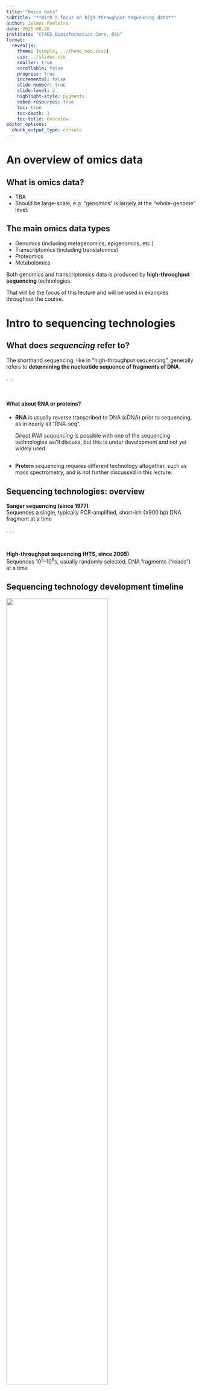```yaml
---
title: "Omics data"
subtitle: "**With a focus on high-throughput sequencing data**"
author: Jelmer Poelstra
date: 2025-08-26
institute: "CFAES Bioinformatics Core, OSU"
format:
  revealjs:
    theme: [simple, ../theme_mod.scss]
    css: ../slides.css
    smaller: true
    scrollable: false
    progress: true
    incremental: false
    slide-number: true
    slide-level: 2
    highlight-style: pygments
    embed-resources: true
    toc: true
    toc-depth: 1
    toc-title: Overview
editor_options: 
  chunk_output_type: console
---
```


# An overview of omics data {background-color="dimgray"}

## What is omics data?

- TBA
- Should be large-scale, e.g. "genomics" is largely at the "whole-genome" level. 

## The main omics data types

-   Genomics (including metagenomics, epigenomics, etc.)
-   Transcriptomics (including translatomics)
-   Proteomics
-   Metabolomics

Both genomics and transcriptomics data is produced by **high-throughput sequencing** technologies.

That will be the focus of this lecture and will be used in examples throughout the course.

# Intro to sequencing technologies {background-color="dimgray"}

## What does *sequencing* refer to?

The shorthand sequencing, like in "high-throughput sequencing", generally refers to **determining the nucleotide sequence of fragments of DNA**.

. . .

<br>

::: callout-note
#### What about RNA or proteins?

-   **RNA** is usually reverse transcribed to DNA (cDNA) prior to sequencing, as in nearly all "RNA-seq".

    *Direct RNA sequencing* is possible with one of the sequencing technologies we'll discuss, but this is under development and not yet widely used.

<hr style="height:1pt; visibility:hidden;" />

-   **Protein** sequencing requires different technology altogether,
    such as mass spectrometry, and is not further discussed in this lecture.
:::

## Sequencing technologies: overview

**Sanger sequencing (since 1977)**\
Sequences a single, typically PCR-amplified, short-ish (≤900 bp) DNA fragment at a time

. . .

<br>

**High-throughput sequencing (HTS, since 2005)**\
Sequences 10^5^-10^9^s, usually randomly selected, DNA fragments ("reads") at a time

## Sequencing technology development timeline

![](img/seq_timeline2a.png){fig-align="center" width="73%"}

::: legend2
Modified after [Pereira et al. 2020](www.ncbi.nlm.nih.gov/pmc/articles/PMC7019349)
:::

## Sequencing technology development timeline

![](img/seq_timeline2.png){fig-align="center" width="70%"}

::: legend2
Modified after [Pereira et al. 2020](www.ncbi.nlm.nih.gov/pmc/articles/PMC7019349)
:::

## Sequencing cost through time

![https://www.genome.gov/about-genomics/fact-sheets/Sequencing-Human-Genome-cost](img/2022_Sequencing_cost_per_Human_Genome.jpg)

# High-throughput sequencing (HTS) {background-color="dimgray"}

## HTS applications

-   **Whole-genome assembly**

. . .

-   **Variant analysis** (for population genetics/genomics, molecular evolution, GWAS, etc.):

    -   Whole-genome "resequencing"

    -   Reduced-representation libraries (e.g. RADseq, GBS)

. . .

-   **RNA-seq** (transcriptome analysis)

. . .

-   Other functional sequencing methods like **methylation sequencing, ChIP-seq,** etc.

. . .

-   **Microbial community characterization**

    -   Metabarcoding

    -   Shotgun metagenomics

## The main HTS types

::::: columns
::: {.column width="50%"}
**Short-read HTS**

-   AKA Next-Generation Sequencing (NGS)
-   Produces up to billions of 50-300 bp reads
-   Market dominated by Illumina
-   Since 2005 — technology fairly stable
:::

::: {.column width="50%"}
**Long-read HTS**

-   Reads much longer than in NGS but fewer, less accurate, and more costly per base
-   Two main companies: Oxford Nanopore Technologies (ONT) and Pacific Biosciences (PacBio)
-   Since 2011 — remains under rapid development
:::
:::::

. . . 

<br>

::: callout-note
## Short videos explaining the technology (90 s - 5 m each)

- Nanopore: <https://www.youtube.com/watch?v=RcP85JHLmnI>
- Illumina: <https://www.youtube.com/watch?v=fCd6B5HRaZ8>
- PacBio: <https://www.youtube.com/watch?v=_lD8JyAbwEo>
:::

## Read lengths

-   Short-read (Illumina) HTS: 50-300 bp reads

-   Long-read HTS: longer & more variable read lengths (PacBio: 10-50 kbp, ONT: 10-100+ kbp)

<hr style="height:1pt; visibility:hidden;" />

. . .

<details>

<summary>**When are longer reads useful?**</summary>

-   Genome assembly

-   Haplotype and large structural variant calling

-   Transcript isoform identification

-   Taxonomic identification of single reads (microbial metabarcoding)

</details>

. . .

<hr style="height:1pt; visibility:hidden;" />

<details>

<summary>**When does read length not matter (as much)?**</summary>

-   SNP variant analysis

-   Read-as-a-tag: the goal is just to know a read's origin in a reference genome,
    like in counting applications such as RNA-seq

</details>

## Error rates

Currently, no sequencing technology is error-free.

- Illumina error rates are mostly below 0.1%
- **TBA**

::: callout-important
## Error rates are changing

Error rates in one recent type of PacBio sequencing where individual fragments
are sequenced multiple times ("HiFi") *are now lower than in Illumina*.

Error rates of ONT sequencing are also continuously decreasing.
:::

. . .

<br>

::: callout-note
## Quality scores in sequence data

When you get sequences from a high-throughput sequencer, base calls have typically already been made.
Every base is also accompanied by a quality score (inversely related to the estimated error probability).
We'll talk about those in some more detail in a bit.
:::

## Overcoming sequencing errors

Sequencing every bases multiple times,
i.e. having a \>1x so-called "**depth of coverage**" allows to infer the correct sequence:

![](img/coverage2.jpg){fig-align="center" width="45%"}

. . .

<hr style="height:1pt; visibility:hidden;" />

-   Overcoming sequencing errors is made more challenging by natural
    **genetic variation** among and within individuals.

-   Typical depths of coverage: at least 50-100x for genome assembly; 10-30x for resequencing.

# Illumina libraries {background-color="dimgray"}

## Libraries and library prep

In a sequencing context, a "**library**" is a collection of nucleic acid fragments ready for sequencing.

. . .

In Illumina and other HTS libraries, these fragments **number in the millions or billions** and are **often** **randomly generated** from input such as genomic DNA:

. . .

<hr style="height:1pt; visibility:hidden;" />

![](img/library_prep.png){fig-align="center"}

::: legend2
This procedure is called **library prep**, and is typically done for you by a sequencing facility or company.
:::

## Libraries and library prep (cont.)

After library prep (here, for Illumina sequencing), each DNA fragment is flanked by several types of short sequences that together make up the "**adapters**":

<br>

![](img/adapters2.png){fig-align="center"}

. . .

<br>

## Paired-end vs. single-end sequencing

In Illumina sequencing, DNA fragments can be sequenced from both ends as shown below — this is called **"paired-end" (PE) sequencing**:

![](img/pairedend.png){fig-align="center"}

. . .

<hr style="height:1pt; visibility:hidden;" />

When sequencing is instead **single-end (SE)**, no reverse read is produced:

![](img/singleend.png){fig-align="center"}

## Insert size

The total size of the biological DNA fragment (without adapters) is often called the **insert size:**

<hr style="height:1pt; visibility:hidden;" />

![](img/insert_size.png){fig-align="center"}

## Insert size variation

Insert size varies — because the library prep protocol can aim for various sizes, and because of variation due to limited precision in size selection. In some cases, the insert size can be:

-   Shorter than the *combined* read length, leading to **overlapping reads** (this can be useful):

![](img/insert_size_overlap.png){fig-align="center" width="70%"}

. . .

-   Shorter than the *single* read length, leading to "**adapter read-through**" (i.e., the ends of the resulting reads will consist of adapter sequence, which should be removed):

![](img/insert_size_adapter-read-through.png){fig-align="center" width="58%"}

::: callout-note
## Multiplexing!

Using the indices/barcodes in adapters, up to 96 samples can be multiplexed into a single library.
:::

# Reference genomes

## Genomes

Most HTS applications either **require a "reference genome"** **or involve its production.**

. . .

<hr style="height:1pt; visibility:hidden;" />

What exactly does "reference genome" refer to? We'll discuss three components to this phrase:

-   **Assembly**\
    It includes a representation of most of the genome DNA sequence: the genome assembly

. . .

-   **Annotation**\
    It (preferably) includes an "annotation" that provides the *locations of genes and other genomic features*, as well as functional information on these features

. . .

-   **Taxonomic identity**\
    Typically considered at the **species level**, so then it should involve the focal species. But:

    -   If needed, it is often possible to work with reference genomes of closely related species

    -   Conversely, multiple reference genomes may exist, e.g. for different subspecies

## Genome size variation

[![https://en.wikipedia.org/wiki/Genome_size](img/Genome_Sizes.png){fig-align="center" width="75%"}](https://en.wikipedia.org/wiki/Genome_size)

## Growth of genome databases

![[Konkel & Slot 2023](https://www.biorxiv.org/content/10.1101/2023.09.08.556886v1)](img/genomes_genbank.png){fig-align="center" width="75%"}

## Genome assemblies

::: incremental
-   With increasing usage & quality of long-read HTS, we are generating better assemblies

-   For chromosome-level assemblies, i.e. with one contiguous sequence for each chromosome, additional technologies than sequencing are often needed (e.g. Hi-C, optical mapping)

-   Many assemblies are not "chromosome-level", but consist of --often 1000s of-- contigs and scaffolds.

-   Even chromosome-level assemblies are not 100% complete
:::

<br>

. . .

<details>

<summary>Question: Contigs vs. scaffolds?</summary>

**Contigs** are contiguous, known stretches of DNA created by the assembly process, basically by overlapping reads.

Often, the order and orientation of two or more contigs is known, but there is a gap of unknown size between them. Such contigs are connected into **scaffolds** with a stretch of `N`s in between.

</details>

## Overview

All common genetic/genomic data files are **plain-text**, meaning that they can be opened by any text editor. However, they are often **compressed** to save space. The main types are:

-   **FASTA**\
    Simple sequence files, where each entry contains a header and a DNA/AA sequence.\
    Versatile, anything from a genome assemblies, proteomes, and single sequence fragments to alignments can be in this format.

<hr style="height:1pt; visibility:hidden;" />

. . .

-   **FASTQ**\
    The standard format for **HTS reads** — contains a quality score for each nucleotide.

-   **SAM/BAM**\
    An **alignment** format for HTS reads.

<hr style="height:1pt; visibility:hidden;" />

. . .

-   **GTF**/**GFF**\
    Tables (tab-delimited) with information such as genomic coordinates on "**genomic features**" such as genes and exons. The files contain reference **genome annotations**.

## FASTA files

FASTA files contain one or more (sometimes called multi-FASTA) DNA or amino acid sequences, with no limits on the number of sequences or the sequence lengths.

<hr style="height:1pt; visibility:hidden;" />

. . .

As mentioned, they are versatile, and are the standard format for:

-   Genome assembly sequences

-   Transcriptomes and proteomes

-   Sequence downloads from NCBI such as a single gene/protein or other GenBank entry

-   Sequence alignments (but not from HTS reads)

## FASTA files (cont.)

The following example FASTA file contains two entries:

``` bash
>unique_sequence_ID Optional description
ATTCATTAAAGCAGTTTATTGGCTTAATGTACATCAGTGAAATCATAAATGCTAAAAA
>unique_sequence_ID2
ATTCATTAAAGCAGTTTATTGGCTTAATGTACATCAGTGAAATCATAAATGCTAAATG
```

. . .

<hr style="height:1pt; visibility:hidden;" />

Each entry contains a **header** and the **sequence** itself, and:

-   Header lines start with a `>` and are otherwise "free form" but usually provide an identifier (and sometimes metadata) for the sequence
-   The sequence can be spread across multiple lines with a fixed width

. . .

<hr style="height:1pt; visibility:hidden;" />

::: callout-note
#### FASTA file name **extensions** are variable:

-   **Generic** extensions are `.fasta` and `.fa`

-   Other extensions explicitly indicate whether sequences are **nucleotide** (`.fna`) or **amino acids** (`.faa`)
:::

## FASTQ

FASTQ is the standard format for HTS reads.\
**Each** **read forms** **one FASTQ entry** and is represented by four lines, which contain, respectively:

. . .

1.  A **header** that starts with `@` and e.g. uniquely identifies the read
2.  The **sequence** itself
3.  A **`+`** (plus sign)
4.  One-character **quality scores** for each base (hence FASTQ as in "Q" for "quality")

![](img/fastq_header.png){fig-align="center" width="80%"}

## FASTQ quality scores

The quality scores we saw in the read on the previous slide represent an estimate of the error probability of the base call.

Specifically, they correspond to a numeric "Phred" quality score (`Q`), which is a function of the estimated probability that a base call is erroneous (`P`):

> **Q = -10 \* log10(P)**

. . .

<hr style="height:1pt; visibility:hidden;" />

For some specific probabilities and their rough qualitative interpretation for Illumina data:

| Phred quality score | Error probability | Rough interpretation |
|---------------------|-------------------|----------------------|
| **10**              | 1 in 10           | terrible             |
| **20**              | 1 in 100          | bad                  |
| **30**              | 1 in 1,000        | good                 |
| **40**              | 1 in 10,000       | excellent            |

## FASTQ quality scores (cont.)

This numeric quality score is represented in FASTQ files *not by the number itself*, but by a corresponding "ASCII character".

This allows for a single-character representation of each possible score — as a consequence, **each quality score character can conveniently correspond to (& line up with) a base character** in the read.

. . .

| Phred quality score | Error probability | ASCII character |
|---------------------|-------------------|-----------------|
| **10**              | 1 in 10           | `+`             |
| **20**              | 1 in 100          | `5`             |
| **30**              | 1 in 1,000        | `?`             |
| **40**              | 1 in 10,000       | `I`             |

::: callout-tip
## A rule of thumb

In practice, you almost never have to manually check the quality scores of bases in FASTQ files, but if you do, a rule of thumb is that letter characters are good (Phred of 32 and up).
:::

## FASTQ (cont.)

FASTQ files have no size limit, so you may receive a single file per sample, although:

::: incremental
-   With paired-end (PE) sequencing, forward and reverse reads are **split into two files**:\
    forward reads contain `R1` and reverse reads contain `R2` in the file name.

-   If sequencing was done on multiple "lanes", you get separate files for each lane.
:::

<hr style="height:1pt; visibility:hidden;" />

. . .

FASTQ files have the **extension** `.fastq` or `.fq` (but are commonly compressed, leading to `fastq.gz` etc.). All in all, having paired-end FASTQ files for 2 samples could look like this:

``` bash
# A listing of (unusually simple) file names:
sample1_R1.fastq.gz
sample1_R2.fastq.gz
sample2_R1.fastq.gz
sample2_R1.fastq.gz
```

## GTF/GFF

The GTF and GFF formats are tab-delimited **tabular** **files** that contain **genome annotations**, with:

-   One row for each annotated "**genomic feature**" (gene, exon, etc.)

-   One column for each piece of information about a feature, like its genomic coordinates

. . .

See the sample below, with an added header line (not normally present) with column names:

``` bash-out-solo
seqname     source  feature start   end     score  strand  frame    attributes
NC_000001   RefSeq  gene    11874   14409   .       +       .       gene_id "DDX11L1"; transcript_id ""; db_xref "GeneID:100287102"; db_xref "HGNC:HGNC:37102"; description "DEAD/H-box helicase 11 like 1 (pseudogene)"; gbkey "Gene"; gene "DDX11L1"; gene_biotype "transcribed_pseudogene"; pseudo "true"; 
NC_000001   RefSeq  exon    11874   12227   .       +       .       gene_id "DDX11L1"; transcript_id "NR_046018.2"; db_xref "GeneID:100287102"; gene "DDX11L1"; product "DEAD/H-box helicase 11 like 1 (pseudogene)"; pseudo "true"; 
```

. . .

::: callout-note
## Some details on the more important/interesting columns:

-   ***seqname*** — Name of the chromosome, scaffold, or contig
-   ***feature*** — Name of the feature type, e.g. "gene", "exon", "intron", "CDS"
-   ***start*** & **end**— Start & end position of the feature
-   ***strand*** — Whether the feature is on the `+` (forward) or `-` (reverse) strand
-   ***attribute*** — A semicolon-separated list of tag-value pairs with additional information
:::

## SAM/BAM

Using specialized bioinformatics tools, you can align HTS reads (in FASTQ files) to a reference genome assembly (in a FASTA file).

The resulting alignments are stored in the SAM (uncompressed) / BAM (compressed) format.

. . .

<hr style="height:1pt; visibility:hidden;" />

**SAM/BAM are tabular files with one line per alignment**, each of which includes:

-   The position in the genome that the read aligned to

-   A mapping score based on the length of the alignment and the number of mismatches

-   The sequence of aligned the read itself

. . .

<hr style="height:1pt; visibility:hidden;" />

::: callout-tip
## File conversions

-   FASTQ files can be converted to FASTA files (losing quality information) but not vice versa

-   SAM/BAM files can be converted to FASTQ files (losing alignment information) but not vice versa

-   Proteome FASTA files can be produced from the combination of a FASTA genome assembly and a GFF/GTF genome annotation
:::

# Questions? {background-color="dimgray"}

<br><br><br><br>

[(Back to the site)](/index.qmd)
